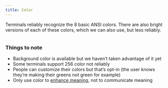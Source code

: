 ```yaml
---
title: Color
---
```



Terminals reliably recognize the 8 basic ANSI colors. There are also bright versions of each of these colors, which we can also use, but less reliably.

<img src={Colors} alt="" />



### Things to note
- Background color is available but we haven’t taken advantage of it yet
- Some terminals support 256 color not reliably
- People can customize their colors but that’s opt-in (the user knows they’re making their greens not green for example)
- Only use color to [enhance meaning](https://primer.style/design/global/accessibility#visual-accessibility), not to communicate meaning

